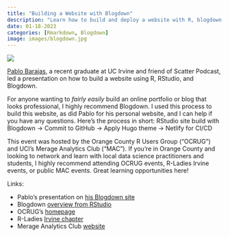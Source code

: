 ```yaml
---
title: "Building a Website with Blogdown"
description: "Learn how to build and deploy a website with R, blogdown, GitHub, Hugo, and Netlify."
date: 01-18-2023
categories: [Rmarkdown, Blogdown]
image: images/blogdown.jpg
---
```


![](./images/blogdown.jpg)

[Pablo Barajas](https://www.linkedin.com/in/pabloibarajas/), a recent graduate at UC Irvine and friend of Scatter Podcast, led a presentation on how to build a website using R, RStudio, and Blogdown.

For anyone wanting to _fairly easily_ build an online portfolio or blog that looks professional, I highly recommend Blogdown. I used this process to build this website, as did Pablo for his personal website, and I can help if you have any questions. Here's the process in short: RStudio site build with Blogdown -> Commit to GitHub -> Apply Hugo theme -> Netlify for CI/CD

This event was hosted by the Orange County R Users Group ("OCRUG") and UCI's Merage Analytics Club ("MAC"). If you're in Orange County and looking to network and learn with local data science practitioners and students, I highly recommend attending OCRUG events, R-Ladies Irvine events, or public MAC events. Great learning opportunities here!


Links:

* Pablo's presentation on [his Blogdown site](https://pbarajas.rbind.io/posts/website-tutorial/)
* Blogdown [overview from RStudio](https://blog.rstudio.com/2017/09/11/announcing-blogdown/)
* OCRUG's [homepage](https://ocrug.org)
* R-Ladies [Irvine chapter](https://www.rladiesirvine.org)
* Merage Analytics Club [website](https://sites.uci.edu/merageaa/)